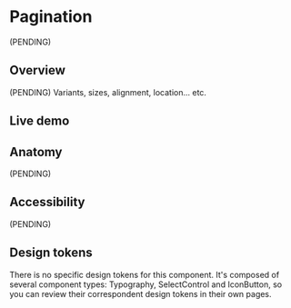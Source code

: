 


<Meta title="Components/Pagination" />

# Pagination

(PENDING)

## Overview

(PENDING) Variants, sizes, alignment, location... etc.

## Live demo

<LiveDemo
  story={Stories.Example}
  urlHtml="https://devoinc.github.io/genesys-styles"
  urlReact="https://devoinc.github.io/genesys-ui/?path=/docs/components-navigation-pagination--docs"
/>

## Anatomy

(PENDING)

## Accessibility

(PENDING)

## Design tokens

There is no specific design tokens for this component. It's composed of several component types: Typography,
SelectControl and IconButton, so you can review their correspondent design tokens in their own pages.

